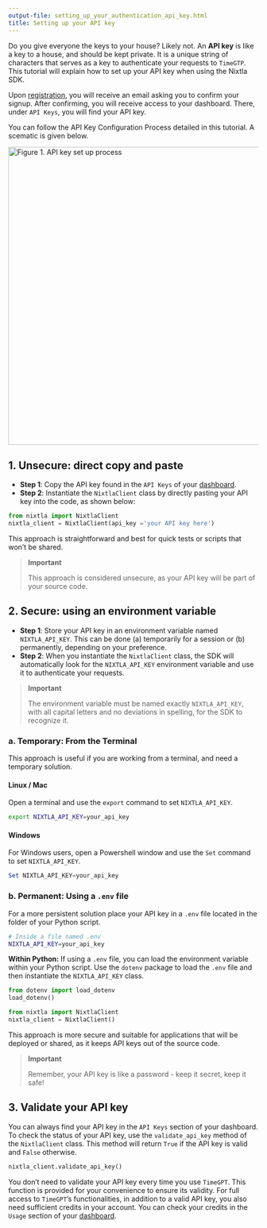```yaml
---
output-file: setting_up_your_authentication_api_key.html
title: Setting up your API key
---
```



Do you give everyone the keys to your house? Likely not. An **API key**
is like a key to a house, and should be kept private. It is a unique
string of characters that serves as a key to authenticate your requests
to `TimeGTP`. This tutorial will explain how to set up your API key when
using the Nixtla SDK.

Upon [registration](https://dashboard.nixtla.io/), you will receive an
email asking you to confirm your signup. After confirming, you will
receive access to your dashboard. There, under `API Keys`, you will find
your API key.

You can follow the API Key Configuration Process detailed in this
tutorial. A scematic is given below.

<img src="../../assets/2_api_key_process.png?" alt="Figure 1. API key set up process" width="600"/>

## 1. Unsecure: direct copy and paste

-   **Step 1**: Copy the API key found in the `API Keys` of your
    [dashboard]((https://dashboard.nixtla.io/)).
-   **Step 2**: Instantiate the `NixtlaClient` class by directly pasting
    your API key into the code, as shown below:

```python
from nixtla import NixtlaClient 
nixtla_client = NixtlaClient(api_key ='your API key here')
```

This approach is straightforward and best for quick tests or scripts
that won’t be shared.

> **Important**
>
> This approach is considered unsecure, as your API key will be part of
> your source code.

## 2. Secure: using an environment variable

-   **Step 1**: Store your API key in an environment variable named
    `NIXTLA_API_KEY`. This can be done (a) temporarily for a session
    or (b) permanently, depending on your preference.
-   **Step 2**: When you instantiate the `NixtlaClient` class, the SDK
    will automatically look for the `NIXTLA_API_KEY` environment
    variable and use it to authenticate your requests.

> **Important**
>
> The environment variable must be named exactly `NIXTLA_API_KEY`, with
> all capital letters and no deviations in spelling, for the SDK to
> recognize it.

### a. Temporary: From the Terminal

This approach is useful if you are working from a terminal, and need a
temporary solution.

#### Linux / Mac

Open a terminal and use the `export` command to set `NIXTLA_API_KEY`.

```bash
export NIXTLA_API_KEY=your_api_key
```

#### Windows

For Windows users, open a Powershell window and use the `Set` command to
set `NIXTLA_API_KEY`.

```powershell
Set NIXTLA_API_KEY=your_api_key
```

### b. Permanent: Using a `.env` file

For a more persistent solution place your API key in a `.env` file
located in the folder of your Python script.

```bash
# Inside a file named .env
NIXTLA_API_KEY=your_api_key
```

**Within Python:** If using a `.env` file, you can load the environment
variable within your Python script. Use the `dotenv` package to load the
`.env` file and then instantiate the `NIXTLA_API_KEY` class.

```python
from dotenv import load_dotenv
load_dotenv()

from nixtla import NixtlaClient
nixtla_client = NixtlaClient()
```

This approach is more secure and suitable for applications that will be
deployed or shared, as it keeps API keys out of the source code.

> **Important**
>
> Remember, your API key is like a password - keep it secret, keep it
> safe!

## 3. Validate your API key

You can always find your API key in the `API Keys` section of your
dashboard. To check the status of your API key, use the
`validate_api_key` method of the `NixtlaClient` class. This method will
return `True` if the API key is valid and `False` otherwise.

```python
nixtla_client.validate_api_key()
```

You don’t need to validate your API key every time you use `TimeGPT`.
This function is provided for your convenience to ensure its validity.
For full access to `TimeGPT`’s functionalities, in addition to a valid
API key, you also need sufficient credits in your account. You can check
your credits in the `Usage` section of your
[dashboard]((https://dashboard.nixtla.io/)).

